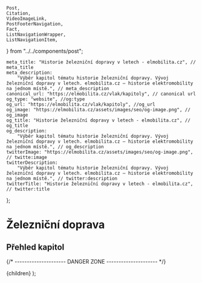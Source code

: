	Post,
	Citation,
	VideoImageLink,
	PostFooterNavigation,
	Fact,
	ListNavigationWrapper,
	ListNavigationItem,
} from "../../components/post";


	meta_title: "Historie železniční dopravy v letech - elmobilita.cz", // meta_title
	meta_description:
		"Výběr kapitol tématu historie železniční dopravy. Vývoj železniční dopravy v letech. elmobilita.cz – historie elektromobility na jednom místě.", // meta_description
	canonical_url: "https://elmobilita.cz/vlak/kapitoly", // canonical url
	og_type: "website", //og:type
	og_url: "https://elmobilita.cz/vlak/kapitoly", //og_url
	og_image: "https://elmobilita.cz/assets/images/seo/og-image.png", // og_image
	og_title: "Historie železniční dopravy v letech - elmobilita.cz", // og_title
	og_description:
		"Výběr kapitol tématu historie železniční dopravy. Vývoj železniční dopravy v letech. elmobilita.cz – historie elektromobility na jednom místě.", // og_description
	twitterImage: "https://elmobilita.cz/assets/images/seo/og-image.png", // twitte:image
	twitterDescription:
		"Výběr kapitol tématu historie železniční dopravy. Vývoj železniční dopravy v letech. elmobilita.cz – historie elektromobility na jednom místě.", // twitter:description
	twitterTitle: "Historie železniční dopravy v letech - elmobilita.cz", // twitter:title
};

# Železniční doprava

## Přehled kapitol

<ListNavigationWrapper>
	<ListNavigationItem
		href="/vlak/uvod"
		text="Úvod do historie železniční dopravy"
	/>
	<ListNavigationItem
		href="/vlak/elektrifikace-ceske-zeleznice"
		text="Elektrifikace české železnice"
	/>
	<ListNavigationItem
		href="/vlak/detailni-elektrifikace-zeleznice-cr"
		text="Detailní vývoj elektrifikace železnice v České republice"
	/>
	<ListNavigationItem
		href="/vlak/vrt"
		text="Vysokorychlostní železniční tratě"
	/>
	<ListNavigationItem
		href="/vlak/typicke-lokomotivy-na-ceske-zeleznici"
		text="Typické lokomotivy na české železnici"
	/>
	<ListNavigationItem href="/vlak/zdroje" text="Zdroje" />
</ListNavigationWrapper>

<PostFooterNavigation
	hrefPrevious="/"
	hrefNext="/vlak/uvod"
	next="Následující"
	previous="Předchozí"
	previousEnabled="false"
	nextEnabled="true"
/>
{/* --------------------- DANGER ZONE --------------------- */}

<DefaultLayout metaData={metaData}>
	<MDXProvider
		components={{
			h2: H2,
			h3: H3,
			h4: H4,
			h6: H5,
			h5: H6,
		}}
	>
		<Post>{children}</Post>
	</MDXProvider>
</DefaultLayout>
);
